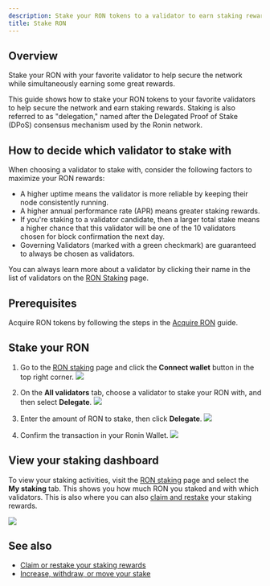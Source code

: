 ```yaml
---
description: Stake your RON tokens to a validator to earn staking rewards.
title: Stake RON
---
```




## Overview

Stake your RON with your favorite validator to help secure the network while simultaneously earning some great rewards.

This guide shows how to stake your RON tokens to your favorite validators to help secure the network and earn staking rewards. Staking is also referred to as "delegation," named after the Delegated Proof of Stake (DPoS) consensus mechanism used by the Ronin network.

## How to decide which validator to stake with

When choosing a validator to stake with, consider the following factors to maximize your RON rewards:

* A higher uptime means the validator is more reliable by keeping their node consistently running.
* A higher annual performance rate (APR) means greater staking rewards.
* If you're staking to a validator candidate, then a larger total stake means a higher chance that this validator will be one of the 10 validators chosen for block confirmation the next day.
* Governing Validators (marked with a green checkmark) are guaranteed to always be chosen as validators.

You can always learn more about a validator by clicking their name in the list of validators on the [RON Staking](https://app.roninchain.com/staking) page.

## Prerequisites

Acquire RON tokens by following the steps in the [Acquire RON](./../../basics/acquire-ron.mdx) guide.

## Stake your RON

1. Go to the [RON staking](https://app.roninchain.com/staking) page and click the
**Connect wallet** button in the top right corner.
   <img src={stepOne} width={1440} />

2. On the **All validators** tab, choose a validator to stake your RON with, and then select **Delegate**.
   <img src={stepTwo} width={1440} />

3. Enter the amount of RON to stake, then click **Delegate**.
   <img src={stepThree} width={400} />

4. Confirm the transaction in your Ronin Wallet.
   <img src={stakingConfirm} width={300} />

## View your staking dashboard

To view your staking activities, visit the [RON staking](https://app.roninchain.com/staking) page and select the **My staking** tab.
This shows you how much RON you staked and with which validators. This is also where you can also [claim and restake](./../manage/claim-rewards.mdx) your staking rewards.

<img src={dashboard} width={1440} />

## See also

* [Claim or restake your staking rewards](./../manage/claim-rewards.mdx)
* [Increase, withdraw, or move your stake](./../manage/stake.mdx)
